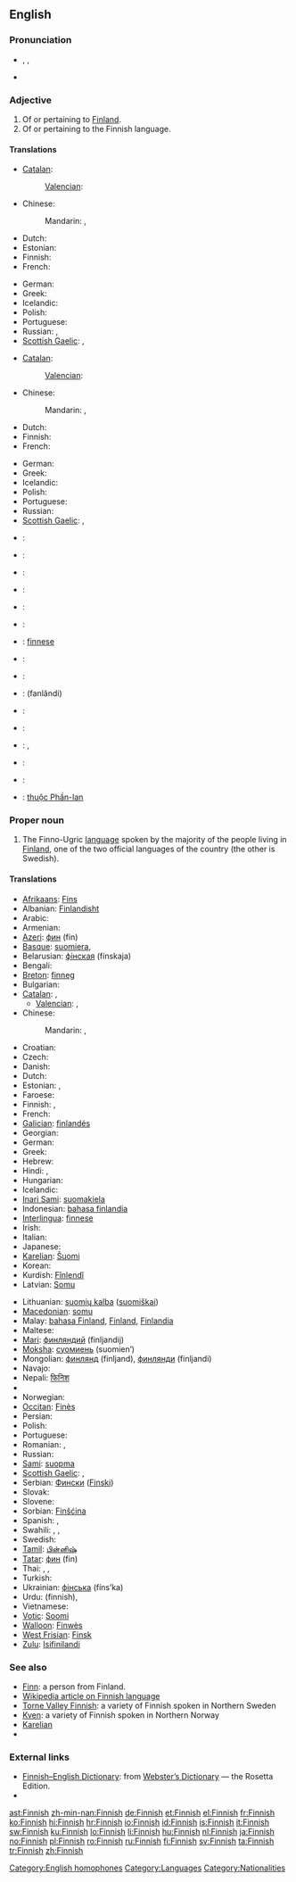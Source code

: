 {{interwiktionary|code=fi}}
==English==
{{wikipedia}}

===Pronunciation===
* {{enPR|fĭn'ĭsh}}, {{IPA|/ˈfɪnɪʃ/}}, {{SAMPA|/"fInIS/}}
{{audio|En-uk-finnish.ogg|Audio (UK)}}
{{audio|en-us-finish.ogg|Audio (US)}}
* {{homophones|finish}}

===Adjective===
{{en-adj|-}}

# Of or pertaining to [[Finland]].
# Of or pertaining to the Finnish language.

====Translations====
{{trans-top|of Finland}}
* [[Catalan]]: {{t-|ca|finlandès|m}}
*: [[Valencian]]: {{t-|ca|finlandés|m}}
* Chinese:
*: Mandarin: {{t-|cmn|芬蘭|alt=芬蘭的|sc=Hani}}, {{t-|cmn|芬兰|alt=芬兰的|tr=Fēnlán de|sc=Hani}}
* Dutch: {{t+|nl|Fins}}
* Estonian: {{t+|et|soome}}
* Finnish: {{t+|fi|suomalainen}}
* French: {{t+|fr|finlandais}}
{{trans-mid}}
* German: {{t+|de|finnisch}}
* Greek: {{t+|el|φινλανδικός|tr=finlandikós}}
* Icelandic: {{t-|is|finnskur|m}}
* Polish: {{t+|pl|fiński|m}}
* Portuguese: {{t|pt|finlandês}}
* Russian: {{t+|ru|финский|tr=fínskij}}, {{t+|ru|финляндский|tr=finljándskij}}
* [[Scottish Gaelic]]: {{t-|gd|Fionnlainneach|xs=Scottish Gaelic}}, {{t-|gd|Suòmach|xs=Scottish Gaelic}}
{{trans-bottom}}

{{trans-top|of the Finnish language}}
* [[Catalan]]: {{t+|ca|finès|m}}
*: [[Valencian]]: {{t-|ca|finés|m}}
* Chinese:
*: Mandarin: {{t-|cmn|芬蘭語|alt=芬蘭語的|sc=Hani}}, {{t-|cmn|芬兰语|alt=芬兰语的|tr=Fēnlányǔ de|sc=Hani}}
* Dutch: {{t+|nl|Fins}}
* Finnish: {{t+|fi|suomenkielinen}}
* French: {{t+|fr|finlandais}}
{{trans-mid}}
* German: {{t+|de|finnisch}}
* Greek: {{t+|el|φινλανδικός|tr=finlandikós}}
* Icelandic: {{t-|is|finnskur|m}}
* Polish: {{t+|pl|fiński|m}}
* Portuguese: {{t|pt|finlandês|m}}
* Russian: {{t+|ru|финский|tr=fínskij}}
* [[Scottish Gaelic]]: {{t-|gd|Fionnlainneach|xs=Scottish Gaelic}}, {{t-|gd|Suòmach|xs=Scottish Gaelic}}
{{trans-bottom}}

{{checktrans-top}}
* {{ttbc|Arabic}}: {{t|ar|فنلندي|tr=finlandiy}}
* {{ttbc|Armenian}}: {{t-|hy|ֆիննական|tr=finnakan}}
* {{ttbc|Croatian}}: {{t+|hr|finski}}
* {{ttbc|Czech}}: {{t+|cs|finský}}
* {{ttbc|Danish}}: {{t+|da|finsk}}
* {{ttbc|Hungarian}}: {{t+|hu|finn}}
* {{ttbc|Interlingua}}: [[finnese]]
* {{ttbc|Italian}}: {{t+|it|finlandese}}
* {{ttbc|Norwegian}}: {{t+|no|finsk}}
{{checktrans-mid}}
* {{ttbc|Persian}}: {{fa-Arab|[[فنلاندی]]}} (fanlândi)
* {{ttbc|Romanian}}: {{t-|ro|finlandez}}
* {{ttbc|Slovene}}: {{t+|sl|finski}}
* {{ttbc|Spanish}}: {{t+|es|finlandés}}, {{t+|es|finés}}
* {{ttbc|Swedish}}: {{t+|sv|finsk}}
* {{ttbc|Turkish}}: {{t+|tr|Fin}}
* {{ttbc|Vietnamese}}: [[thuộc Phần-lan]]
{{checktrans-bottom}}

===Proper noun===
{{en-proper noun}}

# The Finno-Ugric [[language]] spoken by the majority of the people living in [[Finland]], one of the two official languages of the country (the other is Swedish).

====Translations====
{{trans-top|Finnish (language)}}
* [[Afrikaans]]: [[Fins]]
* Albanian: [[Finlandisht]]
* Arabic: {{t|ar|فنلندية|f|tr=finlandíyya}}
* Armenian: {{t+|hy|ֆիններեն|tr=finneren}}
* [[Azeri]]: [[фин]] (fin)
* [[Basque]]: [[suomiera]],  {{t|eu|finlandiera|xs=Basque}}
* Belarusian: [[фінская]] (fínskaja) {{f}}
* Bengali: {{t|bn|ফিনীয় ভাষা|tr=phinīẏa bhāṣā|sc=Beng|xs=Bengali}}
* [[Breton]]: [[finneg]]
* Bulgarian: {{t-|bg|фински|tr=finski}}
* [[Catalan]]: {{t+|ca|finès|m}}, {{t-|ca|finlandès|m}}
** [[Valencian]]: {{t-|ca|finés|m}}, {{t-|ca|finlandés|m}}
* Chinese:
*: Mandarin: {{t-|cmn|芬蘭語|sc=Hani}}, {{t-|cmn|芬兰语|tr=Fēnlányǔ|sc=Hani}}
* Croatian: {{t+|hr|finski|m}}
* Czech: {{t+|cs|finština}}
* Danish: {{t+|da|finsk|n}}
* Dutch: {{t+|nl|Fins|n}}
* Estonian: {{t+|et|soome}}, {{t+|et|soome keel}}
* Faroese: {{t|fo|Finskt}}
* Finnish: {{t+|fi|suomi}}, {{t+|fi|suomen kieli}}
* French: {{t+|fr|finnois|m}}
* [[Galician]]: [[finlandés]]
* Georgian: {{t|ka|ფინური|tr=p‘inuri|sc=Geor|xs=Georgian}}
* German: {{t+|de|Finnisch|n}}
* Greek: {{t+|el|φινλανδικά|n|p|tr=finlandiká}}
* Hebrew: {{t+|he|פינית|f|tr=finít}}
* Hindi: {{t|hi|फ़िनिश|tr=finiś|xs=Hindi}}, {{t|hi|फ़िनिश भाषा|f|tr=finiś bhāṣā|xs=Hindi}}
* Hungarian: {{t+|hu|finn}}
* Icelandic: {{t+|is|finnska|f}}
* [[Inari Sami]]: [[suomakiela]]
* Indonesian: [[bahasa finlandia]]
* [[Interlingua]]: [[finnese]]
* Irish: {{t-|ga|Fionlainnis|xs=Irish}}
* Italian: {{t+|it|finlandese}}
* Japanese: {{t+|ja|フィンランド語|tr=Finrando-go}}
* [[Karelian]]: [[Šuomi]]
* Korean: {{t|ko|핀란드어|tr=Pinrandeu-eo|sc=Hang}}
* Kurdish: [[Fînlendî]]
* Latvian: [[Somu]]
{{trans-mid}}
* Lithuanian: [[suomių kalba]] ([[suomiškai]])
* [[Macedonian]]: [[somu]]
* Malay: [[bahasa Finland]], [[Finland]], [[Finlandia]]
* Maltese: {{t-|mt|Finlandiż|xs=Maltese}}
* [[Mari]]: [[финляндий]] (finljandij)
* [[Moksha]]: [[суомиень]] (suomien’)
* Mongolian: [[финлянд]] (finljand), [[финлянди]] (finljandi)
* Navajo: {{tø|nv|Nahoditsʼǫʼłání Dineʼé bizaad}}
* Nepali: [[फिनिश]]
* {{trreq|Northern Sami}}
* Norwegian: {{t+|no|finsk}}
* [[Occitan]]: [[Finès]]
* Persian: {{t|fa|فنلاندی|tr=fanlândi}}
* Polish: {{t+|pl|fiński|m}}
* Portuguese: {{t+|pt|finlandês}}
* Romanian: {{t-|ro|limba finlandeză|f}}, {{t+|ro|finlandeză|f}}
* Russian: {{t+|ru|финский|m|tr=fínskij}}
* [[Sami]]: [[suopma]]
* [[Scottish Gaelic]]: {{t-|gd|Suòmais|f|xs=Scottish Gaelic}}, {{t-|gd|Fionnlainnis|f|xs=Scottish Gaelic}}
* Serbian: [[Фински]] ([[Finski]])
* Slovak: {{t+|sk|fínčina}}
* Slovene: {{t+|sl|finščina}}
* Sorbian: [[Finšćina]]
* Spanish: {{t+|es|finlandés|m}}, {{t+|es|finés|m}}
* Swahili: {{t-|sw|Kifinlandia|xs=Swahili}}, {{t-|sw|Kifinlandi|xs=Swahili}}, {{t-|sw|Kifinishi|xs=Swahili}}
* Swedish: {{t+|sv|finska|c}}
* [[Tamil]]: [[பின்னிஷ்]]
* [[Tatar]]: [[фин]] (fin)
* Thai: {{t|th|ภาษาฟินนิช|tr=paasăa finnít}}, {{t|th|ภาษาฟิน|tr=paasăa fin}}, {{t+|th|ภาษาฟินแลนด์|tr=paasăa finlaen}}
* Turkish: {{t+|tr|Fince}}
* Ukrainian: [[фінська]] (fíns’ka) {{f}}
* Urdu: {{ur-Arab|[[فننش|فنّنِش]]}} (finnish), {{t|ur|فنّنِش|tr=finiś|xs=Urdu}}
* Vietnamese: {{t|vi|tiếng Phần-lan|xs=Vietnamese}}
* [[Votic]]: [[Soomi]]
* [[Walloon]]: [[Finwès]]
* [[West Frisian]]: [[Finsk]]
* [[Zulu]]: [[Isifinilandi]]
{{trans-bottom}}

===See also===
* [[Finn]]: a person from Finland.
* [[w:Finnish_language|Wikipedia article on Finnish language]]
* [[Torne Valley Finnish]]: a variety of Finnish spoken in Northern Sweden
* [[Kven]]: a variety of Finnish spoken in Northern Norway
* [[Karelian]]
* {{langcat}}

===External links===
* [http://www.websters-online-dictionary.org/definition/Finnish-english/ Finnish–English Dictionary]: from [http://www.websters-online-dictionary.org/ Webster’s Dictionary] — the Rosetta Edition.
* {{ISO 639|link=Ethnologue|1code=fi|code=fin}}

[[Category:English homophones]]
[[Category:Languages]]
[[Category:Nationalities]]

[[ast:Finnish]]
[[zh-min-nan:Finnish]]
[[de:Finnish]]
[[et:Finnish]]
[[el:Finnish]]
[[fr:Finnish]]
[[ko:Finnish]]
[[hi:Finnish]]
[[hr:Finnish]]
[[io:Finnish]]
[[id:Finnish]]
[[is:Finnish]]
[[it:Finnish]]
[[sw:Finnish]]
[[ku:Finnish]]
[[lo:Finnish]]
[[li:Finnish]]
[[hu:Finnish]]
[[nl:Finnish]]
[[ja:Finnish]]
[[no:Finnish]]
[[pl:Finnish]]
[[ro:Finnish]]
[[ru:Finnish]]
[[fi:Finnish]]
[[sv:Finnish]]
[[ta:Finnish]]
[[tr:Finnish]]
[[zh:Finnish]]